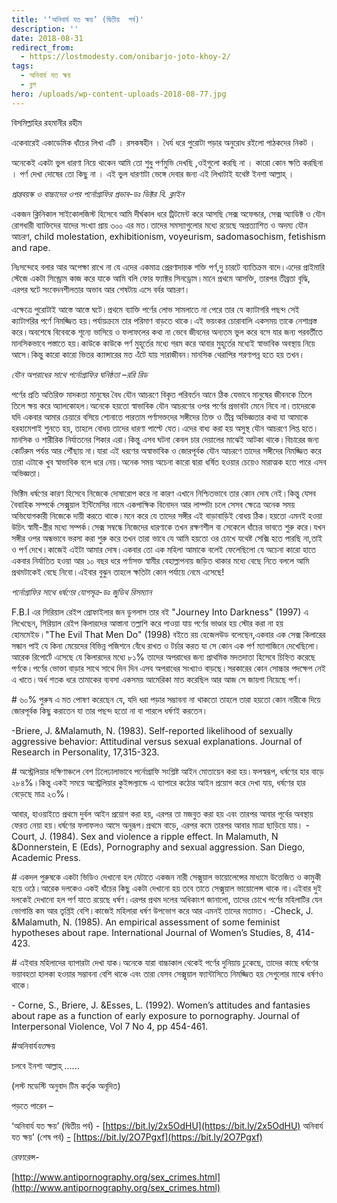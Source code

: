 ```yaml
---
title: '‘অনিবার্য যত ক্ষয়’ (দ্বিতীয়  পর্ব)'
description: ''
date: 2018-08-31
redirect_from:
  - https://lostmodesty.com/onibarjo-joto-khoy-2/
tags:
  - অনিবার্য যত ক্ষয়
  - ব্লগ
hero: /uploads/wp-content-uploads-2018-08-77.jpg
---
```


বিসমিল্লাহির রহমানীর রহীম

একেবারেই একাডেমিক ধাঁচের লিখা এটি । রসকষহীন । ধৈর্য ধরে পুরোটা পড়ার অনুরোধ রইলো পাঠকদের নিকট ।

অনেকেই একটা ভুল ধারণা নিয়ে থাকেন আমি তো শুধু পর্ণমুভি দেখছি ,ওইগুলো করছি না । কারো কোন ক্ষতি করছিনা । পর্ণ দেখা দোষের তো কিছু না । এই ভুল ধারণাটা ভেঙ্গে দেবার জন্য এই লিখাটাই যথেষ্ট ইনশা আল্লাহ্‌ ।

_প্রাপ্তবয়স্ক ও বাচ্চাদের ওপর পর্নোগ্রাফির প্রভাব-ডঃ ভিক্টর বি. ক্লাইন_

একজন ক্লিনিকাল সাইকোলজিস্ট হিসেবে আমি দীর্ঘকাল ধরে ট্রিটমেন্ট করে আসছি সেক্স অফেন্ডার, সেক্স অ্যাডিক্ট ও যৌন রোগধারী ব্যাক্তিদের যাদের সংখ্যা প্রায় ৩০০ এর মত।তাদের সমস্যাগুলোর মধ্যে রয়েছে অপ্রত্যাশিত ও অদম্য যৌন আচরণ, child molestation, exhibitionism, voyeurism, sadomasochism, fetishism and rape.

নিঃসন্দেহে বলার আর অপেক্ষা রাখে না যে এদের একমাত্র প্রেরণাদায়ক শক্তি পর্ণ,দু চারটে ব্যাতিক্রম বাদে।এদের প্রাইমারি স্টেজে একটা সিন্ড্রোম কাজ করে যাকে আমি বলি ফোর ফ্যাক্টর সিনড্রোম।মানে প্রথমে আসক্তি, তারপর তীব্রতা বৃদ্ধি, এরপর ঘটে সংবেদনশীলতার অভাব আর শেষটায় এসে বর্বর আচরণ।

এক্ষেত্রে পুরোটাই আস্তে আস্তে ঘটে।প্রথমে ব্যাক্তি পর্ণের লোভ সামলাতে না পেরে তার যে ক্যাটাগরি পছন্দ সেই ক্যাটাগরির পর্ণে নিমজ্জিত হয়।পর্যায়ক্রমে তার পরিমাণ বাড়তে থাকে।এই ভয়ংকর চোরাবালি একসময় তাকে নেশাগ্রস্ত করে।অবশেষে বিবেবকে শূন্যে ভাসিয়ে ও ফলাফলের কথা না ভেবে জীবনের অন্যতম ভুল করে বসে যার জন্য পরবর্তীতে মানসিকভাবে পস্তাতে হয়।কাউকে কাউকে পর্ণ মুহূর্তের মধ্যে গরম করে আবার মুহূর্তের মধ্যেই স্বাভাবিক অবস্থায় নিয়ে আসে।কিন্তু কারো কারো ভিতর ক্যান্সারের মত এঁটে যায় সারাজীবন।মানসিক থেরাপির শরণাপন্ন হতে হয় তখন।

_যৌন অপরাধের সাথে পর্নোগ্রাফির ঘনিষ্ঠতা –ররি রিড_

পর্ণের প্রতি অতিরিক্ত মাদকতা মানুষের বৈধ যৌন আচরণে বিকৃত পরিবর্তন আনে ঠিক যেভাবে মানুষের জীবনকে তিলে তিলে ক্ষয় করে অ্যালকোহল।অনেকে হয়তো স্বাভাবিক যৌন আচরণের ওপর পর্ণের প্রভাবটা মেনে নিবে না।তাদেরকে যদি একবার আমার চেয়ারে বসিয়ে শোনাতে পারতাম পর্ণাসক্তদের সঙ্গীদের তিক্ত ও তীব্র অভিজ্ঞতার কথা যা আমাকে হরহামেশাই শুনতে হয়, তাহলে বোধয় তাদের ধারণা পাল্টে যেত।এদের বাধ্য করা হয় অসুস্থ যৌন আচরণে লিপ্ত হতে।মানসিক ও শারীরিক নির্যাতনের শিকার এরা।কিন্তু এসব ঘটনা কেবল চার দেয়ালের মাঝেই আটকা থাকে।বিচারের জন্য কোর্টরুম পর্যন্ত আর পৌঁছায় না।যারা এই ধরণের অস্বাভাবিক ও জোরপূর্বক যৌন আচরণে তাদের সঙ্গীদের নিমজ্জিত করে তারা এটাকে খুব স্বাভাবিক বলে ধরে নেয়।অনেক সময় অচেনা কারো দ্বারা ধর্ষিত হওয়ার চেয়েও মারাত্মক হতে পারে এসব অভিজ্ঞতা।

ভিক্টিম ধর্ষণের কারণ হিসেবে নিজেকে দোষারোপ করে না কারণ এখানে নিশ্চিতভাবে তার কোন দোষ নেই।কিন্তু যেসব বৈবাহিক সম্পর্কে সেক্সুয়াল ইন্টিমেসির নামে একপাক্ষিক বিনোদন আর লাম্পট্য চলে সেসব ক্ষেত্রে অনেক সময় অভিযোগকারী নিজেকে দায়ী করতে থাকে।মনে করে যে তাদের সঙ্গীর এই বাড়াবাড়িই বোধয় ঠিক।হয়তো এমনই হওয়া উচিৎ স্বামী-স্ত্রীর মধ্যে সম্পর্ক।সেক্স সম্বন্ধে নিজেদের ধারণাকে তখন রক্ষণশীল বা সেকেলে ধাঁচের ভাবতে শুরু করে।যখন সঙ্গীর ওপর অন্ধভাবে ভরসা করা শুরু করে তখন তারা ভাবে যে আমি হয়তো ওর চোখে যথেষ্ট সেক্সি হতে পারছি না,তাই ও পর্ণ দেখে।কাজেই এইটা আমার দোষ।একবার তো এক মহিলা আমাকে বলেই ফেলেছিলো যে অচেনা কারো হাতে একবার নির্যাতিত হওয়া আর ১০ বছর ধরে পর্ণাসক্ত স্বামীর বেহাল্লাপনায় জড়িত থাকার মধ্যে বেছে নিতে বললে আমি প্রথমটাকেই বেছে নিবো।এইবার বুঝুন তাহলে ক্ষতিটা কোন পর্যায়ে নেমে এসেছে!

_পর্নোগ্রাফির সাথে ধর্ষণের যোগসূত্র-ডঃ জুডিথ রিসম্যান_

F.B.I এর সিরিয়াল রেইপ প্রোফাইলার জন ডুগলাস তার বই "Journey Into Darkness" (1997) এ লিখেছেন, সিরিয়াল রেইপ কিলারদের আস্তানা তল্লাশি করে পাওয়া যায় পর্ণের ভাণ্ডার হয় স্টোর করা না হয় হোমমেইড।"The Evil That Men Do" (1998) বইতে রয় হেজেলউড বলেছেন,একবার এক সেক্স কিলারের সন্ধান পাই যে কিনা মেয়েদের বিভিন্ন পজিশনে বেঁধে রাখত ও টর্চার করত যা সে কোন এক পর্ণ ম্যাগাজিনে দেখেছিলো।আরেক রিপোর্টে এসেছে যে কিলারদের মধ্যে ৮১% তাদের অপরাধের জন্য প্রাথমিক মদতদাতা হিসেবে চিহ্নিত করেছে পর্ণকে।পর্ণের ভোক্তা বাড়ার সাথে সাথে দিন দিন এসব অপরাধের সংখ্যাও বাড়ছে।সরকারের কোন সোচ্চার পদক্ষেপ নেই এ খাতে।অর্ধ শতক ধরে তামাকের ব্যবসা একসময় আমেরিকা মাত করেছিল আর আজ সে জায়গা নিয়েছে পর্ণ।

\# ৬০% পুরুষ এ মত পোষণ করেছেন যে, যদি ধরা পড়ার সম্ভাবনা না থাকতো তাহলে তারা হয়তো কোন নারীকে দিয়ে জোরপূর্বক কিছু করাতেন যা তার পছন্দ হতো না বা পারলে ধর্ষণই করতেন।

\-Briere, J. &Malamuth, N. (1983). Self-reported likelihood of sexually aggressive behavior: Attitudinal versus sexual explanations. Journal of Research in Personality, 17,315-323.

\# অস্ট্রেলিয়ার দক্ষিণাঞ্চলে বেশ ঢিলেঢালাভাবে পর্নোগ্রাফি সংশ্লিষ্ট আইন মোতায়েন করা হয়।ফলস্বরূপ, ধর্ষণের হার বাড়ে ২৮৪%।কিন্তু একই সময়ে অস্ট্রেলিয়ার কুইন্সল্যান্ডে এ ব্যাপারে কঠোর আইন প্রয়োগ করে দেখা যায়, ধর্ষণের হার বেড়েছে মাত্র ২৩%।

আবার, হাওয়াইতে প্রথমে দুর্বল আইন প্রয়োগ করা হয়, এরপর তা মজবুত করা হয় এবং তারপর আবার পূর্বের অবস্থায় ফেরত নেয়া হয়।ধর্ষণের ফলাফলও আসে অনুরূপ।প্রথমে বাড়ে, এরপর কমে তারপর আবার মাত্রা ছাড়িয়ে যায়। -Court, J. (1984). Sex and violence a ripple effect. In Malamuth, N &Donnerstein, E (Eds), Pornography and sexual aggression. San Diego, Academic Press.

\# একদল পুরুষকে একটা ভিডিও দেখানো হল যেটাতে একজন নারী সেক্সুয়াল ভায়োলেন্সের মাধ্যমে উত্তেজিত ও কামুকী হয়ে ওঠে।আরেক দলকেও একই ধাঁচের কিছু একটা দেখানো হয় তবে তাতে সেক্সুয়াল ভায়োলেন্স থাকে না।এইবার দুই দলকেই দেখানো হল পর্ণ যাতে রয়েছে ধর্ষণ।এরপর প্রথম দলের অধিকাংশ জানালো, তাদের চোখে পর্ণের মহিলাটির যেন ভোগান্তি কম আর তৃপ্তিই বেশি।কাজেই মহিলারা ধর্ষণ উপভোগ করে আর এমনই তাদের মতামত। -Check, J. &Malamuth, N. (1985). An empirical assessment of some feminist hypotheses about rape. International Journal of Women’s Studies, 8, 414-423.

\# এইবার মহিলাদের ব্যাপারটা দেখা যাক।অনেকে যারা বাচ্চাকাল থেকেই পর্ণের দুনিয়ায় ঢুকেছে, তাদের কাছে ধর্ষণের ভয়াবহতা হালকা হওয়ার সম্ভাবনা বেশি থাকে এবং তারা যেসব সেক্সুয়াল ফ্যান্টাসিতে নিমজ্জিত হয় সেগুলোর মাঝে ধর্ষণও থাকে।

\- Corne, S., Briere, J. &Esses, L. (1992). Women’s attitudes and fantasies about rape as a function of early exposure to pornography. Journal of Interpersonal Violence, Vol 7 No 4, pp 454-461.

\#অনিবার্য*যত*ক্ষয়

চলবে ইনশা আল্লাহ্‌ ......

(লস্ট মডেস্টি অনুবাদ টিম কর্তৃক অনূদিত)

পড়তে পারেন –

‘অনিবার্য যত ক্ষয়’ (দ্বিতীয় পর্ব) - [https://bit.ly/2x5OdHU](https://bit.ly/2x5OdHU) অনিবার্য যত ক্ষয়’ (শেষ পর্ব) [-](https://l.facebook.com/l.php?u=http%3A%2F%2Fbit.ly%2F2hrUvHi&h=ATNvgQLk_YKfTHQEb9pInl3VgA2ltxFQqE0FY-vP2cPt8pt71OOLs6afuDe5-ioYNWX3-3UM5VbzYtbU4gEVh-gc0J5gVRBhTV8wgHVDapuHZwZgeld8v0jIgz_G0HjXjRR3_l3QT1y_btlxD4A&enc=AZODnnxH7ff25FVA849k-743sZqx48npUMceax1lXVhWtggD2swtcUwLL-lLy_8LFLkAluG-ZJ6aP3YmqOX2oJ18FScydA8s--iP7JEDZADnezysVYOPpO1nzcbIXpPH-uDomd3DkdK1IehY3L6VMyJ7K74RlpTtUZSmVrkhPllaLTLHbxU9rC83ymozCmLV5ZEH2AghmCUkq3AlXcjpSg22&s=1) [https://bit.ly/2O7Pgxf](https://bit.ly/2O7Pgxf)

রেফারেন্স-

[http://www.antipornography.org/sex_crimes.html](http://www.antipornography.org/sex_crimes.html)
